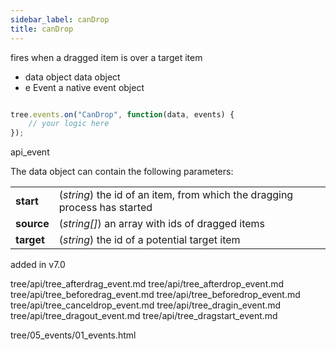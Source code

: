 ```yaml
---
sidebar_label: canDrop
title: canDrop
---
```



          


<Short>

fires when a dragged item is over a target item


</Short>



- data		object		data object
- e		    Event		a native event object


~~~js

tree.events.on("CanDrop", function(data, events) {
    // your logic here
});


~~~
 api_event

<Descr>

The data object can contain the following parameters:

<table class="webixdoc_links">
	<tbody>
        <tr>
			<td class="webixdoc_links0"><b>start</b></td>
			<td>(<i>string</i>) the id of an item, from which the dragging process has started</td>
		</tr>
        <tr>
			<td class="webixdoc_links0"><b>source</b></td>
			<td>(<i>string[]</i>) an array with ids of dragged items</td>
		</tr>
        <tr>
			<td class="webixdoc_links0"><b>target</b></td>
			<td>(<i>string</i>) the id of a potential target item</td>
		</tr>
    </tbody>
</table>



</Descr>


 added in v7.0


tree/api/tree_afterdrag_event.md
tree/api/tree_afterdrop_event.md
tree/api/tree_beforedrag_event.md
tree/api/tree_beforedrop_event.md
tree/api/tree_canceldrop_event.md
tree/api/tree_dragin_event.md
tree/api/tree_dragout_event.md
tree/api/tree_dragstart_event.md

 tree/05_events/01_events.html